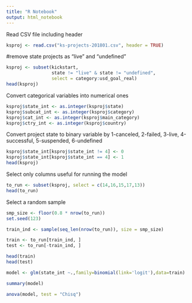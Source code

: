 ```yaml
---
title: "R Notebook"
output: html_notebook
---
```



Read CSV file including header

```r
ksproj <- read.csv("ks-projects-201801.csv", header = TRUE)
```

#remove state projects as "live" and "undefined"

```r
ksproj <- subset(kickstart, 
                 state != "live" & state != "undefined",
                 select = category:usd_goal_real)
head(ksproj)
```

Convert categorical variables into numerical ones
```r
ksproj$state_int <- as.integer(ksproj$state)
ksproj$subcat_int <- as.integer(ksproj$category)
ksproj$cat_int <- as.integer(ksproj$main_category)
ksproj$ctry_int <- as.integer(ksproj$country)
```

Convert project state to binary variable by 
1-canceled, 2-failed, 3-live, 4-successful, 5-suspended, 6-undefined
```r
ksproj$state_int[ksproj$state_int != 4] <- 0
ksproj$state_int[ksproj$state_int == 4] <- 1
head(ksproj)
```

Select only columns useful for running the model
```r
to_run <- subset(ksproj, select = c(14,16,15,17,13))
head(to_run)
```

Select a random sample
```r
smp_size <- floor(0.8 * nrow(to_run))
set.seed(123)

train_ind <- sample(seq_len(nrow(to_run)), size = smp_size)

train <- to_run[train_ind, ]
test <- to_run[-train_ind, ]

head(train)
head(test)
```

```r
model <- glm(state_int ~.,family=binomial(link='logit'),data=train)

summary(model)
```

```r
anova(model, test = "Chisq")
```